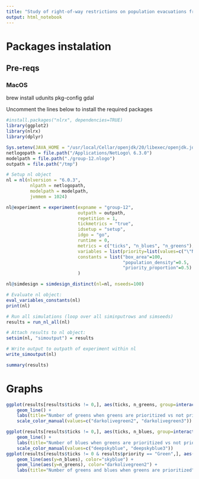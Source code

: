 ```yaml
---
title: "Study of right-of-way restrictions on population evacuations from enclosed spaces"
output: html_notebook
---
```


# Packages instalation

## Pre-reqs

### MacOS

brew install udunits pkg-config gdal

Uncomment the lines below to install the required packages

```r
#install.packages("nlrx", dependencies=TRUE)
library(ggplot2)
library(nlrx)
library(dplyr)
```



```r
Sys.setenv(JAVA_HOME = "/usr/local/Cellar/openjdk/20/libexec/openjdk.jdk/Contents/Home")
netlogopath = file.path("/Applications/NetLogo\ 6.3.0")
modelpath = file.path("./group-12.nlogo")
outpath = file.path("/tmp")

# Setup nl object
nl = nl(nlversion = "6.0.3",
         nlpath = netlogopath,
         modelpath = modelpath,
         jvmmem = 1024)
```

```r
nl@experiment = experiment(expname = "group-12",
                           outpath = outpath,
                           repetition = 1,
                           tickmetrics = "true",
                           idsetup = "setup",
                           idgo = "go",
                           runtime = 0,
                           metrics = c("ticks", "n_blues", "n_greens"),
                           variables = list(priority=list(values=c("\"None\"","\"Green\""))),
                           constants = list("box_area"=100,
                                            "population_density"=0.5,
                                            "priority_proportion"=0.5)
                           )

```

```r
nl@simdesign = simdesign_distinct(nl=nl, nseeds=100)
```

```r
# Evaluate nl object:
eval_variables_constants(nl)
print(nl)

# Run all simulations (loop over all siminputrows and simseeds)
results = run_nl_all(nl)
```

```r
# Attach results to nl object:
setsim(nl, "simoutput") = results

# Write output to outpath of experiment within nl
write_simoutput(nl)

summary(results)
```
# Graphs

```r
ggplot(results[results$ticks != 0,], aes(ticks, n_greens, group=interaction(`random-seed`,priority), color=priority)) +
    geom_line() +
    labs(title="Number of greens when greens are prioritized vs not priotized", x ="Time", y = "Number of greens") +
    scale_color_manual(values=c("darkolivegreen2", "darkolivegreen3"))

ggplot(results[results$ticks != 0,], aes(ticks, n_blues, group=interaction(`random-seed`,priority), color=priority)) +
    geom_line() +
    labs(title="Number of blues when greens are prioritized vs not priotized", x ="Time", y = "Number of blues") +
    scale_color_manual(values=c("deepskyblue", "deepskyblue3"))
ggplot(results[results$ticks != 0 & results$priority == "Green",], aes(x=ticks, group=interaction(`random-seed`,priority))) +
    geom_line(aes(y=n_blues), color="skyblue") +
    geom_line(aes(y=n_greens), color="darkolivegreen2") +
    labs(title="Number of greens and blues when greens are prioritized", x ="Time", y = "Number of people")
```